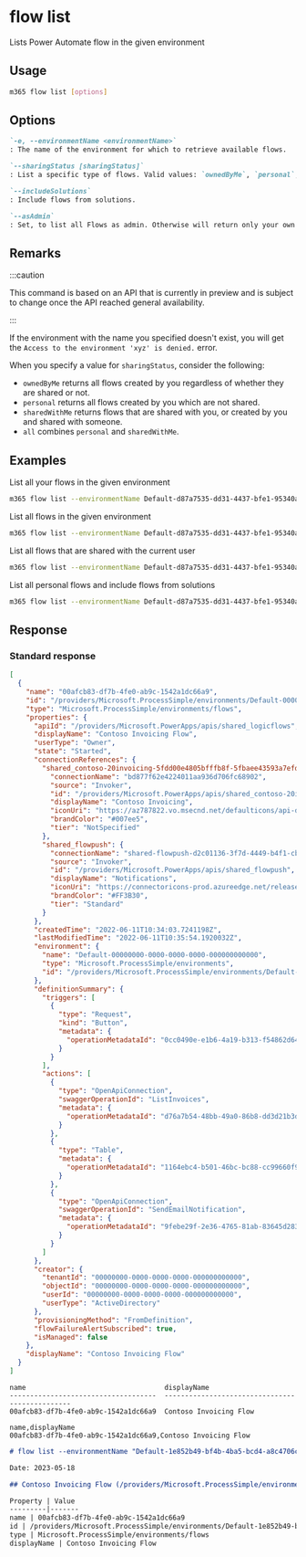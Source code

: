 
# flow list

Lists Power Automate flow in the given environment

## Usage

```sh
m365 flow list [options]
```

## Options

```md definition-list
`-e, --environmentName <environmentName>`
: The name of the environment for which to retrieve available flows.

`--sharingStatus [sharingStatus]`
: List a specific type of flows. Valid values: `ownedByMe`, `personal`, `sharedWithMe`, `all`. Defaults to `ownedByMe`. Don't specify this option when using asAdmin.

`--includeSolutions`
: Include flows from solutions.

`--asAdmin`
: Set, to list all Flows as admin. Otherwise will return only your own flows.
```

<Global />

## Remarks

:::caution

This command is based on an API that is currently in preview and is subject to change once the API reached general availability.

:::

If the environment with the name you specified doesn't exist, you will get the `Access to the environment 'xyz' is denied.` error.

When you specify a value for `sharingStatus`, consider the following:

- `ownedByMe` returns all flows created by you regardless of whether they are shared or not.
- `personal` returns all flows created by you which are not shared.
- `sharedWithMe` returns flows that are shared with you, or created by you and shared with someone.
- `all` combines `personal` and `sharedWithMe`.

## Examples

List all your flows in the given environment

```sh
m365 flow list --environmentName Default-d87a7535-dd31-4437-bfe1-95340acd55c5
```

List all flows in the given environment

```sh
m365 flow list --environmentName Default-d87a7535-dd31-4437-bfe1-95340acd55c5 --asAdmin
```

List all flows that are shared with the current user

```sh
m365 flow list --environmentName Default-d87a7535-dd31-4437-bfe1-95340acd55c5 --sharingStatus sharedWithMe
```

List all personal flows and include flows from solutions

```sh
m365 flow list --environmentName Default-d87a7535-dd31-4437-bfe1-95340acd55c5 --sharingStatus personal --includeSolutions
```

## Response

### Standard response

<Tabs>
  <TabItem value="JSON">

  ```json
  [
    {
      "name": "00afcb83-df7b-4fe0-ab9c-1542a1dc66a9",
      "id": "/providers/Microsoft.ProcessSimple/environments/Default-00000000-0000-0000-0000-000000000000/flows/00afcb83-df7b-4fe0-ab9c-1542a1dc66a9",
      "type": "Microsoft.ProcessSimple/environments/flows",
      "properties": {
        "apiId": "/providers/Microsoft.PowerApps/apis/shared_logicflows",
        "displayName": "Contoso Invoicing Flow",
        "userType": "Owner",
        "state": "Started",
        "connectionReferences": {
          "shared_contoso-20invoicing-5fdd00e4805bfffb8f-5fbaee43593a7efda0": {
            "connectionName": "bd877f62e4224011aa936d706fc68902",
            "source": "Invoker",
            "id": "/providers/Microsoft.PowerApps/apis/shared_contoso-20invoicing-5fdd00e4805bfffb8f-5fbaee43593a7efda0",
            "displayName": "Contoso Invoicing",
            "iconUri": "https://az787822.vo.msecnd.net/defaulticons/api-dedicated.png",
            "brandColor": "#007ee5",
            "tier": "NotSpecified"
          },
          "shared_flowpush": {
            "connectionName": "shared-flowpush-d2c01136-3f7d-4449-b4f1-cb2d03a35ba8",
            "source": "Invoker",
            "id": "/providers/Microsoft.PowerApps/apis/shared_flowpush",
            "displayName": "Notifications",
            "iconUri": "https://connectoricons-prod.azureedge.net/releases/v1.0.1599/1.0.1599.3017/flowpush/icon.png",
            "brandColor": "#FF3B30",
            "tier": "Standard"
          }
        },
        "createdTime": "2022-06-11T10:34:03.7241198Z",
        "lastModifiedTime": "2022-06-11T10:35:54.1920032Z",
        "environment": {
          "name": "Default-00000000-0000-0000-0000-000000000000",
          "type": "Microsoft.ProcessSimple/environments",
          "id": "/providers/Microsoft.ProcessSimple/environments/Default-00000000-0000-0000-0000-000000000000"
        },
        "definitionSummary": {
          "triggers": [
            {
              "type": "Request",
              "kind": "Button",
              "metadata": {
                "operationMetadataId": "0cc0490e-e1b6-4a19-b313-f54862d64f02"
              }
            }
          ],
          "actions": [
            {
              "type": "OpenApiConnection",
              "swaggerOperationId": "ListInvoices",
              "metadata": {
                "operationMetadataId": "d76a7b54-48bb-49a0-86b8-dd3d21b3d5ce"
              }
            },
            {
              "type": "Table",
              "metadata": {
                "operationMetadataId": "1164ebc4-b501-46bc-bc88-cc99660f92c3"
              }
            },
            {
              "type": "OpenApiConnection",
              "swaggerOperationId": "SendEmailNotification",
              "metadata": {
                "operationMetadataId": "9febe29f-2e36-4765-81ab-83645d28332d"
              }
            }
          ]
        },
        "creator": {
          "tenantId": "00000000-0000-0000-0000-000000000000",
          "objectId": "00000000-0000-0000-0000-000000000000",
          "userId": "00000000-0000-0000-0000-000000000000",
          "userType": "ActiveDirectory"
        },
        "provisioningMethod": "FromDefinition",
        "flowFailureAlertSubscribed": true,
        "isManaged": false
      },
      "displayName": "Contoso Invoicing Flow"
    }
  ]
  ```

  </TabItem>
  <TabItem value="Text">

  ```text
  name                                  displayName
  ------------------------------------  -----------------------------------------------
  00afcb83-df7b-4fe0-ab9c-1542a1dc66a9  Contoso Invoicing Flow
  ```

  </TabItem>
  <TabItem value="CSV">

  ```csv
  name,displayName
  00afcb83-df7b-4fe0-ab9c-1542a1dc66a9,Contoso Invoicing Flow
  ```

  </TabItem>
  <TabItem value="Markdown">

  ```md
  # flow list --environmentName "Default-1e852b49-bf4b-4ba5-bcd4-a8c4706c8ed4"

  Date: 2023-05-18

  ## Contoso Invoicing Flow (/providers/Microsoft.ProcessSimple/environments/Default-1e852b49-bf4b-4ba5-bcd4-a8c4706c8ed4/flows/00afcb83-df7b-4fe0-ab9c-1542a1dc66a9)

  Property | Value
  ---------|-------
  name | 00afcb83-df7b-4fe0-ab9c-1542a1dc66a9
  id | /providers/Microsoft.ProcessSimple/environments/Default-1e852b49-bf4b-4ba5-bcd4-a8c4706c8ed4/flows/00afcb83-df7b-4fe0-ab9c-1542a1dc66a9
  type | Microsoft.ProcessSimple/environments/flows
  displayName | Contoso Invoicing Flow
  ```

  </TabItem>
</Tabs>

